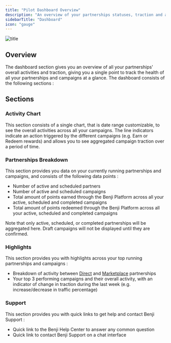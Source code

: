 ```yaml
---
title: "Pilot Dashboard Overview"
description: "An overview of your partnerships statuses, traction and activity"
sidebarTitle: "Dashboard"
icon: "gauge"
---
```


![title](/images/pilot/dashboard.png)

## Overview

The dashboard section gives you an overview of all your partnerships' overall activities and traction, giving you a single point to track the health of all your partnerships and campaigns at a glance.
The dashboard consists of the following sections  :

## Sections

### Activity Chart

This section consists of a single chart, that is date range customizable, to see the overall activities across all your campaigns. The line indicators indicate an action triggered by the different campaigns (e.g. Earn or Redeem rewards) and allows you to see aggregated campaign traction over a period of time.

### Partnerships Breakdown

This section provides you data on your currently running partnerships and campaigns, and consists of the following data points :

- Number of active and scheduled partners
- Number of active and scheduled campaigns
- Total amount of points earned through the Benji Platform across all your active, scheduled and completed campaigns
- Total amount of points redeemed through the Benji Platform across all your active, scheduled and completed campaigns

<Note>
  Note that only active, scheduled, or completed partnerships will be aggregated here. Draft campaigns will not be displayed until they are confirmed.
</Note>

### Highlights

This section provides you with highlights across your top running partnerships and campaigns :

- Breakdown of activity between [Direct](/pilot/concepts) and [Marketplace](/pilot/concepts) partnerships
- Your top 3 performing campaigns and their overall activity, with an indicator of change in traction during the last week (e.g. increase/decrease in traffic percentage)

### Support

This section provides you with quick links to get help and contact Benji Support :

- Quick link to the Benji Help Center to answer any common question
- Quick link to contact Benji Support on a chat interface